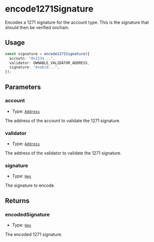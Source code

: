 # encode1271Signature

Encodes a 1271 signature for the account type. This is the signature that should then be verified onchain.

## Usage

```typescript copy
const signature = encode1271Signature({
  accoutn: "0x1234...",
  validator: OWNABLE_VALIDATOR_ADDRESS,
  signature: "0xabcd...",
});
```

## Parameters

### account

- Type: [`Address`](https://viem.sh/docs/glossary/types#address)

The address of the account to validate the 1271 signature.

### validator

- Type: [`Address`](https://viem.sh/docs/glossary/types#address)

The address of the validator to validate the 1271 signature.

### signature

- Type: [`Hex`](https://viem.sh/docs/glossary/types#hex)

The signature to encode.

## Returns

### encodedSignature

- Type: [`Hex`](https://viem.sh/docs/glossary/types#hex)

The encoded 1271 signature.
